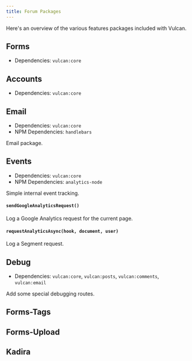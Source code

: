 ```yaml
---
title: Forum Packages
---
```


Here's an overview of the various features packages included with Vulcan.

## Forms

- Dependencies: `vulcan:core`

## Accounts

- Dependencies: `vulcan:core`

## Email

- Dependencies: `vulcan:core`
- NPM Dependencies: `handlebars`

Email package. 

## Events

- Dependencies: `vulcan:core`
- NPM Dependencies: `analytics-node`

Simple internal event tracking. 

#### `sendGoogleAnalyticsRequest()`

Log a Google Analytics request for the current page. 

#### `requestAnalyticsAsync(hook, document, user)`

Log a Segment request. 

## Debug

- Dependencies: `vulcan:core`, `vulcan:posts`, `vulcan:comments`, `vulcan:email`

Add some special debugging routes. 

## Forms-Tags

## Forms-Upload

## Kadira
 